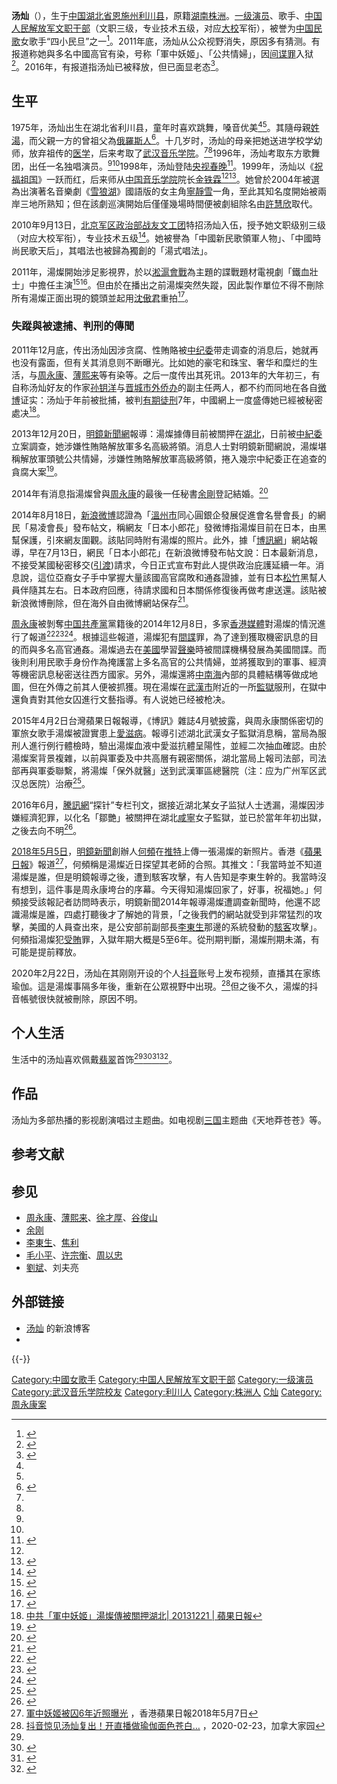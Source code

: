 {{藝人
| 姓名 = 汤灿
| 類型 = 女歌手
| 圖片 = 
| 圖片尺寸 = 
| 圖片簡介 = 
| 羅馬拼音 = Tang Can
| 國籍 = {{PRC}}
| 民族 = [[漢族|漢族]]
| 籍貫 = [[湖南|湖南]][[株洲|株洲]]
| 出生日期 = {{Birth_date_and_age|1975|6|12}}
| 出生地點 = {{CHN}}[[湖北省|湖北省]][[恩施土家族苗族自治州|恩施州]][[利川市|利川县]]（現[[利川市|利川市]]）
| 職業 = 歌手
| 活躍年代 = 1995年-2011年
| 语言 = [[英语|英语]]、[[汉语|汉语]]
| 教育程度 = [[武汉音乐学院|武汉音乐学院]]
| 宗教信仰 = 
| 配偶 = <!--  {{marriage|姓名||}}  -->
| 儿女 = 
| 父母 = 
| 唱片公司 = 
| 音樂類型 = [[中國音樂|中國音樂]]、[[流行音乐|流行音乐]]
| 代表作 = 《祝福祖国》<br /> 《幸福万年长》<br />《开门红》
| 经纪公司 = [[北京军区|北京军区]][[北京军区政治部战友文工团|战友文工团]]
| 奖项 = [[中国广播电视学会奖|中国广播电视学会奖]]金奖<br />[[金号奖|金号奖]]
| 网站 =
| IMDb = 
}}

'''汤灿'''（{{bd|1975年|6月12日|catIdx=T}}），生于[[中国|中国]][[湖北省|湖北省]][[恩施土家族苗族自治州|恩施州]][[利川市|利川县]]，原籍[[湖南省|湖南]][[株洲市|株洲]]。[[一级演员|一级演员]]、歌手、[[中国人民解放军文职干部|中国人民解放军文职干部]]（文职三级，专业技术五级，对应[[大校|大校]]军衔），被誉为[[中国民歌|中国民歌]]女歌手“四小民旦”之一<ref name="bull">{{cite web|title=揭秘民歌天后之汤灿私生活:钟爱翡翠顶级奢侈品(组图)|url=http://news.cnhubei.com/xw/yl/201301/t2404231.shtml|accessdate=2013-01-06|publisher=荆楚网|language=zh-cn|archive-url=https://web.archive.org/web/20190831122441/http://news.cnhubei.com/xw/yl/201301/t2404231.shtml|archive-date=2019-08-31|dead-url=no}}</ref>。2011年底，汤灿从公众视野消失，原因多有猜测。有报道称她與多名中國高官有染，号称「軍中妖姬」、「公共情婦」，因[[间谍罪|间谍罪]]入狱<ref>{{Cite web|title=情婦湯燦傳涉間諜罪|url=http://www.metrohk.com.hk/?cmd=detail&id=257318|access-date=2015-03-15|archive-url=https://web.archive.org/web/20180507222406/http://www.metrohk.com.hk/?cmd=detail&id=257318|archive-date=2018-05-07|dead-url=no}}</ref>。2016年，有报道指汤灿已被释放，但已面显老态<ref>{{Cite web|title=解放军将军们的“大众情人”汤灿复出照流传网上|url=https://www.rfi.fr/cn/中国/20180507-解放军将军们的大众情人汤灿复出照流传网上|access-date=2021-11-21|date=2018-05-07|work=RFI - 法国国际广播电台|language=zh-Hans|archive-date=2021-11-21|archive-url=https://web.archive.org/web/20211121174150/https://www.rfi.fr/cn/%E4%B8%AD%E5%9B%BD/20180507-%E8%A7%A3%E6%94%BE%E5%86%9B%E5%B0%86%E5%86%9B%E4%BB%AC%E7%9A%84%E5%A4%A7%E4%BC%97%E6%83%85%E4%BA%BA%E6%B1%A4%E7%81%BF%E5%A4%8D%E5%87%BA%E7%85%A7%E6%B5%81%E4%BC%A0%E7%BD%91%E4%B8%8A|dead-url=no}}</ref>。

== 生平 ==
1975年，汤灿出生在湖北省利川县，童年时喜欢跳舞，嗓音优美<ref name="bull" /><ref name="fish" />。其隨母親[[湯姓|姓湯]]，而父親一方的曾祖父為[[俄羅斯人|俄羅斯人]]<ref>{{cite web|url=http://media.itxinwen.com/2011/1214/370429.shtml|title=汤灿昔日青涩照及与父母姐姐合影照曝光(组图)|accessdate=2014-03|publisher=IT商业网|work=|language=zh-cn|deadurl=yes|archiveurl=https://web.archive.org/web/20160304092617/http://media.itxinwen.com/2011/1214/370429.shtml|archivedate=2016-03-04}}</ref>。十几岁时，汤灿的母亲把她送进学校学幼师，放弃祖传的[[医学|医学]]，后来考取了[[武汉音乐学院|武汉音乐学院]]。<ref name="bull " /><ref name=" fish" />1996年，汤灿考取东方歌舞团，出任一名独唱演员。<ref name="bull " /><ref name=" fish" />1998年，汤灿登陆[[中国中央电视台|央视]][[春晚|春晚]]<ref>{{cite web |url = http://www.sznews.com/photo/content/2013-01/06/content_7572699.htm |title = 汤灿秘闻 1998年挤进春晚饭局上成名 |accessdate = 2013-01-06 |publisher = 深圳新闻网 |work =  |language = zh-cn |deadurl = yes |archiveurl = https://web.archive.org/web/20130213235758/http://sznews.com/photo/content/2013-01/06/content_7572699.htm |archivedate = 2013-02-13 }}</ref>。1999年，汤灿以《[[祝福祖国|祝福祖国]]》一跃而红，后来师从[[中国音乐学院|中国音乐学院]]院长[[金铁霖|金铁霖]]<ref name="bull" /><ref name=" fish">{{cite web |url=http://www.s1979.com/yule/yulebagua/201302/1375593613.shtml |title=揭秘一手捧红汤灿的两个神秘男人 |accessdate=2013-2 |publisher=中国时刻网 |work= |language=zh-cn |deadurl=yes |archiveurl=https://web.archive.org/web/20130215075231/http://www.s1979.com/yule/yulebagua/201302/1375593613.shtml |archivedate=2013-02-15 }}</ref>。她曾於2004年被選為出演著名音樂劇《[[雪狼湖|雪狼湖]]》國語版的女主角[[寧靜雪|寧靜雪]]一角，至此其知名度開始被兩岸三地所熟知；但在該劇巡演開始后僅僅幾場時間便被劇組除名由[[許慧欣|許慧欣]]取代。

2010年9月13日，[[北京军区政治部战友文工团|北京军区政治部战友文工团]]特招汤灿入伍，授予她文职级别三级（对应大校军衔），专业技术五级<ref>{{cite web |url = http://ent.ifeng.com/idolnews/special/tangcan/content-7/detail_2011_12/13/11289955_0.shtml |title = 汤灿2010年被特招入伍 授予大校军衔 |publisher = 凤凰网 |author =  |date = 2011年12月13日 |accessdate = 2012-06-07 |language = zh-hans |archive-date = 2020-01-31 |archive-url = https://web.archive.org/web/20200131023102/http://ent.ifeng.com/idolnews/special/tangcan/content-7/detail_2011_12/13/11289955_0.shtml |dead-url = no }}</ref>。她被譽為「中國新民歌領軍人物」、「中國時尚民歌天后」，其唱法也被歸為獨創的「湯式唱法」。

2011年，湯燦開始涉足影視界，於以[[淞滬會戰|淞滬會戰]]為主題的諜戰題材電視劇「鐵血壯士」中擔任主演<ref>{{cite web|url=http://www.smgpictures.cn/detail-143.aspx|title=电视剧 铁血壮士|accessdate=2014-6|publisher=尚世影業|work=|language=zh-cn|archive-url=https://web.archive.org/web/20150924102857/http://www.smgpictures.cn/detail-143.aspx|archive-date=2015-09-24|dead-url=yes}}</ref><ref>{{cite web|url=http://ent.sina.com.cn/v/m/2011-10-20/16543455592.shtml|title=《下海》发布会召开 导演王晓明赞汤灿军装帅气|accessdate=2014-6|publisher=新浪娛樂|work=|language=zh-cn|archive-date=2019-08-12|archive-url=https://web.archive.org/web/20190812081303/http://ent.sina.com.cn/v/m/2011-10-20/16543455592.shtml|dead-url=no}}</ref>。但由於在播出之前湯燦突然失蹤，因此製作單位不得不刪除所有湯燦正面出現的鏡頭並起用[[沈傲君|沈傲君]]重拍<ref>{{cite web|url=http://ent.sina.com.cn/v/m/2012-11-07/15373782068.shtml|title=柳云龙沈傲君塑造《铁血壮士》|accessdate=2014-6|publisher=新浪娛樂|work=|language=zh-cn|archive-date=2019-08-12|archive-url=https://web.archive.org/web/20190812040936/http://ent.sina.com.cn/v/m/2012-11-07/15373782068.shtml|dead-url=no}}</ref>。

=== 失蹤與被逮捕、判刑的傳聞 ===
2011年12月底，传出汤灿因涉贪腐、性賄賂被[[中纪委|中纪委]]带走调查的消息后，她就再也没有露面，但有关其消息则不断曝光。比如她的豪宅和珠宝、奢华和糜烂的生活，与[[周永康|周永康]]、[[薄熙来|薄熙来]]等有染等。之后一度传出其死讯。2013年的大年初三，有自称汤灿好友的作家[[孙钥洋|孙钥洋]]与[[晋城市|晋城市]][[外侨办|外侨办]]的副主任两人，都不约而同地在各自[[微博|微博]]证实：汤灿于年前被批捕，被判[[有期徒刑|有期徒刑]]7年，中國網上一度盛傳她已經被秘密處决<ref>[https://tw.news.appledaily.com/international/realtime/20131221/313006/ 中共「軍中妖姬」湯燦傳被關押湖北| 20131221 | 蘋果日報]</ref>。

2013年12月20日，[[明鏡新聞網|明鏡新聞網]]報導：湯燦據傳目前被關押在[[湖北省|湖北]]，日前被[[中国共产党中央纪律检查委员会|中紀委]]立案調查，她涉嫌性賄賂解放軍多名高級將領。消息人士對明鏡新聞網說，湯燦堪稱解放軍頭號公共情婦，涉嫌性賄賂解放軍高級將領，捲入幾宗中紀委正在追查的貪腐大案<ref>{{Cite web |url=http://www.mirrorbooks.com/MIB/news/news.aspx?ID=N000012221 |title=明鏡獨家：解放軍頭號公共情婦湯燦湖北在押 |access-date=2013-12-21 |archive-url=https://web.archive.org/web/20131224115918/http://www.mirrorbooks.com/MIB/news/news.aspx?ID=N000012221 |archive-date=2013-12-24 |dead-url=yes }}</ref>。

2014年有消息指湯燦曾與[[周永康|周永康]]的最後一任秘書[[余剛|余剛]]登記結婚。<ref>{{cite web|url=http://cn.rfi.fr/中国/20140312-北京金融街银河证券一员工暴死|title=北京金融街银河证券一员工暴死|publisher=RFI|date=2014年3月12日|language=zh-hans|access-date=2021年6月23日|archive-date=2019年9月1日|archive-url=https://web.archive.org/web/20190901052211/http://cn.rfi.fr/%E4%B8%AD%E5%9B%BD/20140312-%E5%8C%97%E4%BA%AC%E9%87%91%E8%9E%8D%E8%A1%97%E9%93%B6%E6%B2%B3%E8%AF%81%E5%88%B8%E4%B8%80%E5%91%98%E5%B7%A5%E6%9A%B4%E6%AD%BB|dead-url=no}}</ref>

2014年8月18日，[[新浪微博|新浪微博]]認證為「[[溫州市|溫州市]]同心圓銀企發展促進會名譽會長」的網民「易凌會長」發布帖文，稱網友「日本小郎花」發微博指湯燦目前在日本，由黑幫保護，引來網友圍觀。該貼同時附有湯燦的照片。此外，據「[[博讯|博訊網]]」網站報導，早在7月13日，網民「日本小郎花」在新浪微博發布帖文說：日本最新消息，不接受某國秘密移交([[引渡法|引渡]])請求，今日正式宣布對此人提供政治庇護延續一年。消息說，這位亞裔女子手中掌握大量該國高官腐敗和通姦證據，並有日本[[松竹|松竹]]黑幫人員伴隨其左右。日本政府回應，待請求國和日本關係修復後再做考慮送還。該貼被新浪微博刪除，但在海外自由微博網站保存<ref>{{Cite web |url=https://www.boxun.com/news/gb/china/2014/08/201408232223.shtml |title=世界新聞網 傳湯燦藏日本 公共情婦 握重磅炸彈 |accessdate=2018-05-08 |archive-date=2018-05-09 |archive-url=https://web.archive.org/web/20180509080611/https://www.boxun.com/news/gb/china/2014/08/201408232223.shtml |dead-url=yes }}</ref>{{vc|time=2014-10-16}}。

[[周永康|周永康]]被剝奪[[中国共產黨|中国共產黨]]黨籍後的2014年12月8日，多家[[香港|香港]][[媒體|媒體]]對湯燦的情況進行了報道<ref>{{cite web|url=http://www.hkcd.com.hk/content/2014-12/08/content_3407308.htm|title=媒體曝周永康秘書與湯燦通奸|accessdate=2014-12-14|publisher=香港商报|work=|language=zh-cn|archive-url=https://web.archive.org/web/20141214123032/http://www.hkcd.com.hk/content/2014-12/08/content_3407308.htm|archive-date=2014-12-14|dead-url=yes}}</ref><ref>{{cite web|url=http://www.singpao.com/xw/nd/201412/t20141208_540209.html|title=湯燦疑出賣國家機密判囚|accessdate=2014-12-14|publisher=成報|work=|language=zh-cn|deadurl=yes|archiveurl=https://web.archive.org/web/20141214120932/http://www.singpao.com/xw/nd/201412/t20141208_540209.html|archivedate=2014-12-14}}</ref><ref>{{cite web|url=http://news.wenweipo.com/2014/12/08/IN1412080041.htm|title=媒體:湯燦疑因犯間諜罪被判15年|accessdate=2014-12-14|publisher=文匯網|work=|language=zh-cn|archive-date=2018-01-15|archive-url=https://web.archive.org/web/20180115061633/http://news.wenweipo.com/2014/12/08/IN1412080041.htm|dead-url=no}}</ref>。根據這些報道，湯燦犯有[[間諜|間諜]]罪，為了達到獲取機密訊息的目的而與多名高官通姦。湯燦過去在[[美國|美國]]學習[[聲樂|聲樂]]時被間諜機構發展為美國間諜。而後則利用民歌手身份作為掩護當上多名高官的公共情婦，並將獲取到的軍事、經濟等機密訊息秘密送往西方國家。另外，湯燦還將[[中南海|中南海]]內部的具體結構等做成地圖，但在外傳之前其人便被抓獲。現在湯燦在[[武漢市|武漢市]]附近的一所[[監獄|監獄]]服刑，在獄中還負責對其他女囚進行文藝指導。有人说她已经被枪决。

2015年4月2日台灣蘋果日報報導，《博訊》雜誌4月號披露，與周永康關係密切的軍旅女歌手湯燦被證實患上[[艾滋病|愛滋病]]。報導引述湖北武漢女子監獄消息稱，當局為服刑人進行例行體檢時，驗出湯燦血液中愛滋抗體呈陽性，並經二次抽血確認。由於湯燦案背景複雜，以前與軍委及中共高層有親密關係，湖北當局上報司法部，司法部再與軍委聯繫，將湯燦「保外就醫」送到武漢軍區總醫院（注：应为广州军区武汉总医院）治療<ref>{{cite web |url= http://www.appledaily.com.tw/realtimenews/article/new/20150403/586407/ |title= 公共情婦湯燦染愛滋　中共高層恐慌 |accessdate= 2015 |publisher= 蘋果日報 |work=  |language= zh-tw |archive-date= 2017-07-26 |archive-url= https://web.archive.org/web/20170726015400/http://www.appledaily.com.tw/realtimenews/article/new/20150403/586407 |dead-url= no }}</ref>。

2016年6月，[[騰訊網|騰訊網]]“探针”专栏刊文，据接近湖北某女子监狱人士透漏，湯燦因涉嫌經濟犯罪，以化名「鄒艷」被關押在湖北[[咸寧市|咸寧]]女子監獄，並已於當年年初出獄，之後去向不明<ref>{{cite web |url= https://xw.qq.com/ent/20160614025527 |title= 八一八失联女歌星：五年过去依旧去向成谜 |accessdate= 2016-06-14 |publisher= 騰訊網 |work=  |language= zh |archive-date= 2019-08-15 |archive-url= https://web.archive.org/web/20190815042937/https://xw.qq.com/ent/20160614025527 |dead-url= no }}</ref>。

[[2018年|2018年]][[5月5日|5月5日]]，[[明鏡新聞|明鏡新聞]]創辦人[[何頻|何頻]]在[[推特|推特]]上傳一張湯燦的新照片。香港《[[蘋果日報|蘋果日報]]》報道<ref>[https://hk.news.appledaily.com/international/daily/article/20180507/20383353 軍中妖姬被囚6年近照曝光] {{Wayback|url=https://hk.news.appledaily.com/international/daily/article/20180507/20383353 |date=20190812113657 }}，香港蘋果日報2018年5月7日</ref>，何頻稱是湯燦近日探望其老師的合照。其推文：「我當時並不知道湯燦是誰，但是明鏡報導之後，遭到駭客攻擊，有人告知是李東生幹的。我當時沒有想到，這件事是周永康垮台的序幕。今天得知湯燦回家了，好事，祝福她。」何頻接受該報記者訪問時表示，明鏡新聞2014年報導湯燦遭調查新聞時，他還不認識湯燦是誰，四處打聽後才了解她的背景，「之後我們的網站就受到非常猛烈的攻擊，美國的人員查出來，是公安部前副部長[[李東生|李東生]]那邊的系統發動的[[駭客|駭客]]攻擊」。何頻指湯燦犯[[受賄|受賄]]罪，入獄年期大概是5至6年。從刑期判斷，湯燦刑期未滿，有可能是提前釋放。

2020年2月22日，汤灿在其刚刚开设的个人[[抖音|抖音]]账号上发布视频，直播其在家练瑜伽。這是湯燦事隔多年後，重新在公眾視野中出現。<ref>[http://www.iask.ca/news/world/2020/02/553756.html 抖音惊见汤灿复出！开直播做瑜伽面色苍白…] {{Wayback|url=http://www.iask.ca/news/world/2020/02/553756.html |date=20200227153109 }}，2020-02-23，加拿大家园</ref>但之後不久，湯燦的抖音帳號很快就被刪除，原因不明。

== 个人生活 ==
生活中的汤灿喜欢佩戴[[翡翠|翡翠]]首饰<ref name="bull" /><ref>{{cite web |url = http://fashion.163.com/13/0130/10/8MF7LIBS00264MP0.html |title = 汤灿翡翠首饰过亿 奢侈远超豪门媳妇 |accessdate = 2013-1 |publisher = 网易 |work =  |language = zh-cn |archive-url = https://web.archive.org/web/20131224115808/http://fashion.163.com/13/0130/10/8MF7LIBS00264MP0.html |archive-date = 2013-12-24 |dead-url = yes }}</ref><ref>{{cite web |url = http://news.xinhuanet.com/photo/2013-01/04/c_124181729_2.htm |title = 揭女星奢华生活：汤灿收藏翡翠价值连城 |accessdate = 2013-01-04 |publisher = 新华网 |work =  |language = zh-cn |archive-date = 2015-04-08 |archive-url = https://web.archive.org/web/20150408011538/http://news.xinhuanet.com/photo/2013-01/04/c_124181729_2.htm |dead-url = no }}</ref><ref>{{cite web |url = http://www.022net.com/2013/1-27/442265372292739.html |title = 汤灿翡翠首饰过亿 奢侈远超一众豪门媳妇 |accessdate = 2013 |publisher = 人民网天津 |work =  |language = zh-cn |deadurl = yes |archiveurl = https://web.archive.org/web/20131224120226/http://www.022net.com/2013/1-27/442265372292739.html |archivedate = 2013-12-24 }}</ref>。

== 作品 ==
汤灿为多部热播的影视剧演唱过主题曲。如电视剧[[三国_(电视剧)|三国]]主题曲《天地莽苍苍》等。

== 参考文献 ==
{{Reflist|2}}

== 参见 ==
* [[周永康|周永康]]、[[薄熙来|薄熙来]]、[[徐才厚|徐才厚]]、[[谷俊山|谷俊山]]
* [[余刚_(政治人物)|余刚]]
* [[李东生_(1955年)|李東生]]、[[焦利|焦利]]
* [[毛小平|毛小平]]、[[许宗衡|许宗衡]]、[[周以忠|周以忠]]
* [[刘斌_(歌手)|劉斌]]、刘夫亮

== 外部链接 ==
* [http://blog.sina.com.cn/tangcan 汤灿] {{Wayback|url=http://blog.sina.com.cn/tangcan |date=20200128025859 }}的新浪博客
* {{Sinaweibo|tangcan}}

{{-}}
{{雪狼湖}}

{{DEFAULTSORT:T汤}}
[[Category:中國女歌手|Category:中國女歌手]]
[[Category:中国人民解放军文职干部|Category:中国人民解放军文职干部]]
[[Category:一级演员|Category:一级演员]]
[[Category:武汉音乐学院校友|Category:武汉音乐学院校友]]
[[Category:利川人|Category:利川人]]
[[Category:株洲人|Category:株洲人]]
[[Category:汤姓|C灿]]
[[Category:周永康案|Category:周永康案]]